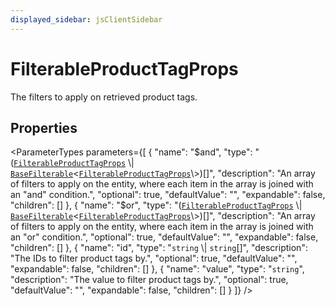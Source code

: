 ```yaml
---
displayed_sidebar: jsClientSidebar
---
```



# FilterableProductTagProps

The filters to apply on retrieved product tags.

## Properties

<ParameterTypes parameters={[
  {
    "name": "$and",
    "type": "([`FilterableProductTagProps`](internal.internal-1.ProductTypes.FilterableProductTagProps.mdx) \\| [`BaseFilterable`](../../DAL/interfaces/internal.internal-1.DAL.BaseFilterable.mdx)<[`FilterableProductTagProps`](internal.internal-1.ProductTypes.FilterableProductTagProps.mdx)\\>)[]",
    "description": "An array of filters to apply on the entity, where each item in the array is joined with an \"and\" condition.",
    "optional": true,
    "defaultValue": "",
    "expandable": false,
    "children": []
  },
  {
    "name": "$or",
    "type": "([`FilterableProductTagProps`](internal.internal-1.ProductTypes.FilterableProductTagProps.mdx) \\| [`BaseFilterable`](../../DAL/interfaces/internal.internal-1.DAL.BaseFilterable.mdx)<[`FilterableProductTagProps`](internal.internal-1.ProductTypes.FilterableProductTagProps.mdx)\\>)[]",
    "description": "An array of filters to apply on the entity, where each item in the array is joined with an \"or\" condition.",
    "optional": true,
    "defaultValue": "",
    "expandable": false,
    "children": []
  },
  {
    "name": "id",
    "type": "`string` \\| `string`[]",
    "description": "The IDs to filter product tags by.",
    "optional": true,
    "defaultValue": "",
    "expandable": false,
    "children": []
  },
  {
    "name": "value",
    "type": "`string`",
    "description": "The value to filter product tags by.",
    "optional": true,
    "defaultValue": "",
    "expandable": false,
    "children": []
  }
]} />
